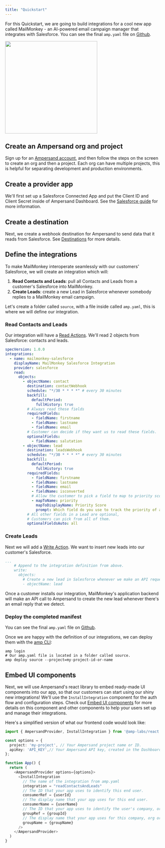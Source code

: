```yaml
---
title: "Quickstart"
---
```


For this Quickstart, we are going to build integrations for a cool new app called MailMonkey - an AI-powered email campaign manager that integrates with Salesforce. You can see the final `amp.yaml` file on [Github](https://github.com/amp-labs/samples/blob/main/salesforce/amp.yaml).

<img width="300" src="/images/28feb09-Group_2987.png" />

## Create an Ampersand org and project

Sign up for an [Ampersand account](https://dashboard.withampersand.com/sign-up), and then follow the steps on the screen to create an org and then a project. Each org can have multiple projects, this is helpful for separating development and production environments.

## Create a provider app

We'll first set up a Salesforce Connected App and put the Client ID and Client Secret inside of Ampersand Dashboard. See the [Salesforce guide](/provider-guides/salesforce) for more information.

## Create a destination

Next, we create a webhook destination for Ampersand to send data that it reads from Salesforce. See [Destinations](destinations) for more details.

## Define the integrations

To make MailMonkey interoperate seamlessly with our customers' Salesforce, we will create an integration which will:

1. **Read Contacts and Leads**: pull all Contacts and Leads from a customer's Salesforce into MailMonkey.
2. **Create Leads**: create a new Lead in Salesforce whenever somebody replies to a MailMonkey email campaign.

Let's create a folder called `source`, with a file inside called `amp.yaml`, this is where we will define our integration.

### Read Contacts and Leads

Our integration will have a [Read Actions](/read-actions). We'll read 2 objects from Salesforce: contacts and leads.

```YAML YAML
specVersion: 1.0.0
integrations:
  - name: mailmonkey-salesforce
    displayName: MailMonkey Salesforce Integration
    provider: salesforce
    read:
      objects:
        - objectName: contact
          destination: contactWebhook
          schedule: "*/30 * * * *" # every 30 minutes
          backfill:
            defaultPeriod:
              fullHistory: true
          # Always read these fields
          requiredFields:
            - fieldName: firstname
            - fieldName: lastname
            - fieldName: email
          # Customer can decide if they want us to read these fields.
          optionalFields:
            - fieldName: salutation
        - objectName: lead
          destination: leadsWebhook
          schedule: "*/30 * * * *" # every 30 minutes
          backfill:
            defaultPeriod:
              fullHistory: true
          requiredFields:
            - fieldName: firstname
            - fieldName: lastname
            - fieldName: email
            - fieldName: isconverted
            # Allow the customer to pick a field to map to priority score
            - mapToName: priority
              mapToDisplayName: Priority Score
              prompt: Which field do you use to track the priority of a lead?
          # All other fields in a Lead are optional,
          # Customers can pick from all of them.
          optionalFieldsAuto: all
```

### Create Leads

Next we will add a [Write Action](/write-actions). We want to insert new leads into our customer's Salesforce.


```YAML YAML
...
    # Append to the integration definition from above.
    write:
      objects:
        # Create a new lead in Salesforce whenever we make an API request.
        - objectName: lead
```

Once a customer installs our integration, MailMonkey's application backend will make an API call to Ampersand to create the new lead whenever there's an email reply that we detect.

### Deploy the completed manifest

You can see the final `amp.yaml` file on [Github](https://github.com/amp-labs/samples/blob/main/salesforce/amp.yaml). 

Once we are happy with the definition of our integrations, we can deploy them with the [amp CLI](/cli/overview):

```
amp login
# Our amp.yaml file is located in a folder called source.
amp deploy source --project=my-project-id-or-name
```

## Embed UI components

Next, we will use Ampersand's react library to embed ready-made UI components into our app, so that our customers can start using our shiny new integrations! We'll use the `InstallIntegration` component for the auth flow and configuration steps. Check out [Embed UI components](/embeddable-ui-components) for more details on this component and other components to help your users set up and manage their integrations. 

Here's a simplified version of what our frontend code would look like:

```TypeScript TypeScript
import { AmpersandProvider, InstallIntegration } from '@amp-labs/react';

const options = {
  project: 'my-project', // Your Ampersand project name or ID.
  apiKey: 'API_KEY',// Your Ampersand API key, created in the Dashboard.
};

function App() {
  return (
    <AmpersandProvider options={options}>
      <InstallIntegration 
        // The name of the integration from amp.yaml
        integration = "readContactsAndLeads"
        // The ID that your app uses to identify this end user.
        consumerRef = {userId}
        // The display name that your app uses for this end user.
        consumerName = {userName}
        // The ID that your app uses to identify the user's company, org, or team.
        groupRef = {groupId}
        // The display name that your app uses for this company, org or team.
        groupName = {groupName}
      />
    </AmpersandProvider>
  )
}
```
